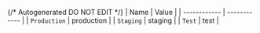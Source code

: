 {/* Autogenerated DO NOT EDIT  */}
| Name         | Value        |
| ------------ | ------------ |
| `Production` | production   |
| `Staging`    | staging      |
| `Test`       | test         |